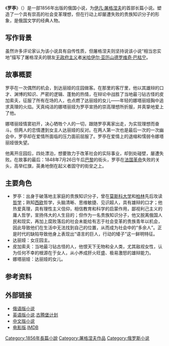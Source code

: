 {{unreferenced|time=2019-08-15}}
{{infobox Book
| name          = Рудин
| title_orig    = Рудин  ([[俄文|俄文]])<br />
| translator    = 陆蠡翻译 丽尼校对
| image         = [[File:Rudin.jpg|File:Rudin.jpg]]
| image_caption = 1957年[[人民文学出版社|人民文学出版社]]出版的封面
| author        = [[伊凡·屠格涅夫|伊凡·屠格涅夫]]
| illustrator   = 
| cover_artist  = 
| country       = 俄罗斯
| language      = [[俄语|俄语]]
| series        = 
| genre         = 政治，浪漫
| publisher     = Sovremennik
| release_date  = 1856年
| media_type    = [[精装书|精装书]]和[[平装书|平装书]]
| pages         = 
| isbn          = 
| preceded_by   = 
| followed_by   = 
}}
《'''罗亭'''》（{{lang-ru|Рудин|Rudin}}）是一部1856年出版的俄国小说，为[[伊凡·屠格涅夫|伊凡·屠格涅夫]]的首部长篇小说。塑造了一个具有崇高的社会变革理想，但在行动上却屡遭失败的贵族知识分子的形象，是俄国文学的经典人物。

==写作背景==
虽然许多评论家认为该小说具有自传性质，但屠格涅夫则坚持说该小说“相当忠实地”描写了屠格涅夫的朋友[[无政府主义|无政府主义]]者[[米哈伊尔·亚历山德罗维奇·巴枯宁|米哈伊尔·亚历山德罗维奇·巴枯宁]]。

== 故事概要 ==
罗亭在一次偶然的机会，到达丽娅的庄园做客。在那里的客厅里，他以其雄辩的口才、渊博的知识、严密的逻辑、蓬勃的热情，在辩论中战胜了当地最刁钻古怪的皮加索夫，征服了所有在场的人，也点燃了达丽娅的女儿——年轻的娜塔丽娅胸中追求真理的火焰。天真纯洁的娜塔丽娅为罗亭宣扬的崇高理想所折服，并真挚地爱上了他。

娜塔丽娅情窦初开，决心牺牲个人的一切，跟随罗亭离家出走，为实现理想而奋斗。但两人的恋情遭到女主人达丽娅的反对。在两人第一次也是最后一次的一次幽会中，罗亭却在爱情所面临的压力面前屈服了。罗亭在爱情上的退缩和懦弱令娜塔丽娅很失望。

他离开庄园后，四处漂泊，想要致力于改革社会的实际事业，却到处碰壁，屡遭失败。在故事的最后：1848年7月26日午后[[巴黎|巴黎]]的街头，罗亭在[[法國二月革命|法国革命]]失败的关头，高举红旗，英勇地倒在起义者固守的街垒之上。

== 主要角色 ==
*罗亭：出身于破落地主家庭的贵族知识分子，曾在[[莫斯科大学|莫斯科大学]]和[[柏林|柏林]]先后攻读[[哲学|哲学]]；熟知[[西欧|西欧]]哲学，头脑清晰、思维敏捷、见识超人，具有雄辩的口才；他热爱真理，具有理性主义信仰，相信教育和科学的启蒙作用，鄙视利己主义的庸人哲学，宣扬伟大的人生目的；但作为一名贵族知识分子，他又脱离俄国人民和现实，再加上腐败落后的社会未能给有志于社会变革的贵族青年以机会，因此导致他们在生活中无法找到自己的位置，从而成为社会中的“多余人”。正是时代的缺陷导致他身上表现出“语言的巨人，行动的矮子”这一鲜明特征。
*达丽娅：女庄园主。
*皮加索夫：当地最刁钻古怪的人，他恨天下无物和全人类，尤其敌视女性，认为任何不幸的根源在于女人，从小养成肝火旺盛、极易激怒的雄辩能力。
*娜塔丽娅：达丽娅的女儿。

== 参考资料 ==
{{reflist}}

== 外部链接 ==
*[http://az.lib.ru/t/turgenew_i_s/text_0010.shtml 俄语版小说] {{Wayback|url=http://az.lib.ru/t/turgenew_i_s/text_0010.shtml |date=20061207001335 }}
*[http://www.gutenberg.org/etext/6900 英语版小说].[[古腾堡计划|古腾堡计划]]
*[http://www.eywedu.com/wgwx/tugeliefu/lt/index.html 中文版小说]
*[http://www.imdb.com/title/tt0075156/ 电影版].[[IMDB|IMDB]]

{{Authority control}}
{{DEFAULTSORT:Rudin}}
[[Category:1856年長篇小說|Category:1856年長篇小說]]
[[Category:屠格涅夫作品|Category:屠格涅夫作品]]
[[Category:俄罗斯小说|Category:俄罗斯小说]]